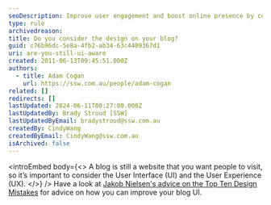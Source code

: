 ```yaml
---
seoDescription: Improve user engagement and boost online presence by considering the design of your blog and incorporating effective User Interface (UI) and User Experience (UX) strategies.
type: rule
archivedreason:
title: Do you consider the design on your blog?
guid: c76b96dc-5e8a-4fb2-ab34-63c4409367d1
uri: are-you-still-ui-aware
created: 2011-06-13T09:45:51.000Z
authors:
  - title: Adam Cogan
    url: https://ssw.com.au/people/adam-cogan
related: []
redirects: []
lastUpdated: 2024-06-11T00:27:00.000Z
lastUpdatedBy: Brady Stroud [SSW]
lastUpdatedByEmail: bradystroud@ssw.com.au
createdBy: CindyWang
createdByEmail: CindyWang@ssw.com.au
isArchived: false
---
```


<introEmbed
  body={<>
A blog is still a website that you want people to visit, so it’s important to consider the User Interface (UI) and the User Experience (UX).
  </>}
/>
Have a look at [Jakob Nielsen's advice on the Top Ten Design Mistakes](https://www.nngroup.com/articles/weblog-usability-top-ten-mistakes/) for advice on how you can improve your blog UI.
